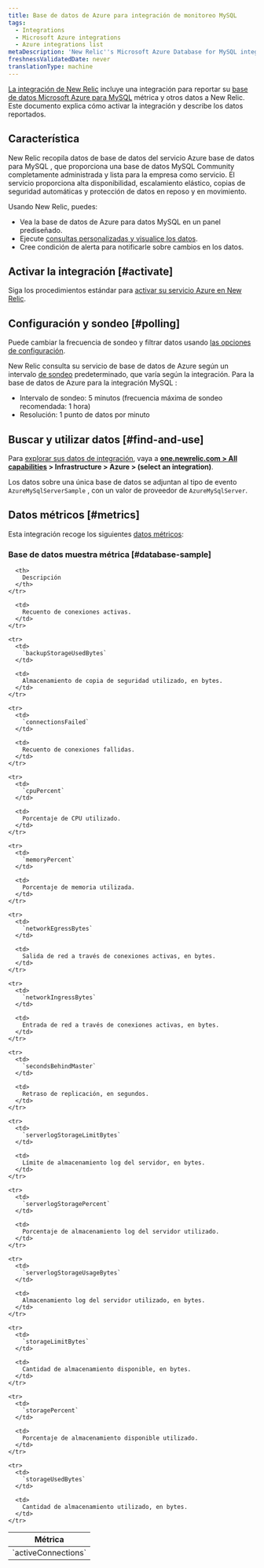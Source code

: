 ```yaml
---
title: Base de datos de Azure para integración de monitoreo MySQL
tags:
  - Integrations
  - Microsoft Azure integrations
  - Azure integrations list
metaDescription: 'New Relic''s Microsoft Azure Database for MySQL integration: what data it reports and how to enable it.'
freshnessValidatedDate: never
translationType: machine
---
```


[La integración de New Relic](/docs/infrastructure/integrations-getting-started/getting-started/introduction-infrastructure-integrations) incluye una integración para reportar su [base de datos Microsoft Azure para MySQL](https://azure.microsoft.com/en-us/services/mysql/) métrica y otros datos a New Relic. Este documento explica cómo activar la integración y describe los datos reportados.

## Característica

New Relic recopila datos de base de datos del servicio Azure base de datos para MySQL , que proporciona una base de datos MySQL Community completamente administrada y lista para la empresa como servicio. El servicio proporciona alta disponibilidad, escalamiento elástico, copias de seguridad automáticas y protección de datos en reposo y en movimiento.

Usando New Relic, puedes:

* Vea la base de datos de Azure para datos MySQL en un panel prediseñado.
* Ejecute [consultas personalizadas y visualice los datos](/docs/infrastructure/integrations-getting-started/getting-started/use-integration-data-new-relic-insights).
* Cree condición de alerta para notificarle sobre cambios en los datos.

## Activar la integración [#activate]

Siga los procedimientos estándar para [activar su servicio Azure en New Relic](/docs/infrastructure/microsoft-azure-integrations/getting-started/activate-azure-integrations).

## Configuración y sondeo [#polling]

Puede cambiar la frecuencia de sondeo y filtrar datos usando [las opciones de configuración](/docs/integrations/new-relic-integrations/getting-started/configure-polling-frequency-data-collection-cloud-integrations).

New Relic consulta su servicio de base de datos de Azure según un intervalo [de sondeo](/docs/integrations/microsoft-azure-integrations/getting-started/azure-integration-polling) predeterminado, que varía según la integración. Para la base de datos de Azure para la integración MySQL :

* Intervalo de sondeo: 5 minutos (frecuencia máxima de sondeo recomendada: 1 hora)
* Resolución: 1 punto de datos por minuto

## Buscar y utilizar datos [#find-and-use]

Para [explorar sus datos de integración](/docs/infrastructure/integrations/find-use-infrastructure-integration-data), vaya a <DNT>**[one.newrelic.com > All capabilities](https://one.newrelic.com/all-capabilities) > Infrastructure > Azure > (select an integration)**</DNT>.

Los datos sobre una única base de datos se adjuntan al tipo de evento `AzureMySqlServerSample` , con un valor de proveedor de `AzureMySqlServer`.

## Datos métricos [#metrics]

Esta integración recoge los siguientes [datos métricos](/docs/infrastructure/integrations-getting-started/getting-started/understand-integration-data-data-types#metric):

### Base de datos muestra métrica [#database-sample]

<table>
  <thead>
    <tr>
      <th style={{ width: "300px" }}>
        Métrica
      </th>

      <th>
        Descripción
      </th>
    </tr>
  </thead>

  <tbody>
    <tr>
      <td>
        `activeConnections`
      </td>

      <td>
        Recuento de conexiones activas.
      </td>
    </tr>

    <tr>
      <td>
        `backupStorageUsedBytes`
      </td>

      <td>
        Almacenamiento de copia de seguridad utilizado, en bytes.
      </td>
    </tr>

    <tr>
      <td>
        `connectionsFailed`
      </td>

      <td>
        Recuento de conexiones fallidas.
      </td>
    </tr>

    <tr>
      <td>
        `cpuPercent`
      </td>

      <td>
        Porcentaje de CPU utilizado.
      </td>
    </tr>

    <tr>
      <td>
        `memoryPercent`
      </td>

      <td>
        Porcentaje de memoria utilizada.
      </td>
    </tr>

    <tr>
      <td>
        `networkEgressBytes`
      </td>

      <td>
        Salida de red a través de conexiones activas, en bytes.
      </td>
    </tr>

    <tr>
      <td>
        `networkIngressBytes`
      </td>

      <td>
        Entrada de red a través de conexiones activas, en bytes.
      </td>
    </tr>

    <tr>
      <td>
        `secondsBehindMaster`
      </td>

      <td>
        Retraso de replicación, en segundos.
      </td>
    </tr>

    <tr>
      <td>
        `serverlogStorageLimitBytes`
      </td>

      <td>
        Límite de almacenamiento log del servidor, en bytes.
      </td>
    </tr>

    <tr>
      <td>
        `serverlogStoragePercent`
      </td>

      <td>
        Porcentaje de almacenamiento log del servidor utilizado.
      </td>
    </tr>

    <tr>
      <td>
        `serverlogStorageUsageBytes`
      </td>

      <td>
        Almacenamiento log del servidor utilizado, en bytes.
      </td>
    </tr>

    <tr>
      <td>
        `storageLimitBytes`
      </td>

      <td>
        Cantidad de almacenamiento disponible, en bytes.
      </td>
    </tr>

    <tr>
      <td>
        `storagePercent`
      </td>

      <td>
        Porcentaje de almacenamiento disponible utilizado.
      </td>
    </tr>

    <tr>
      <td>
        `storageUsedBytes`
      </td>

      <td>
        Cantidad de almacenamiento utilizado, en bytes.
      </td>
    </tr>
  </tbody>
</table>
